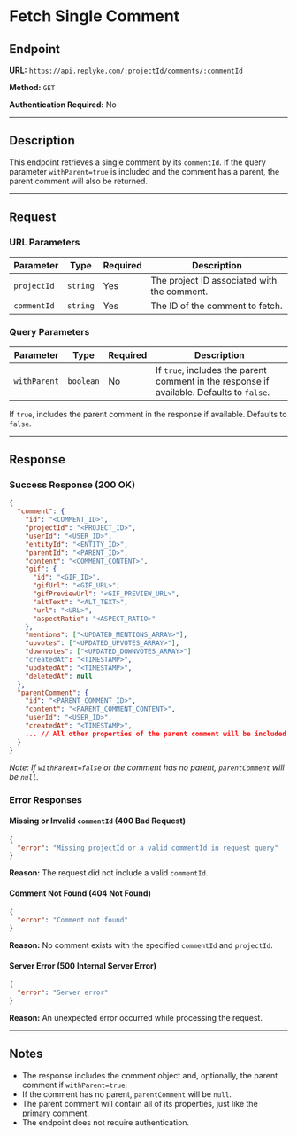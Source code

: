 # Fetch Single Comment

## Endpoint

**URL:** `https://api.replyke.com/:projectId/comments/:commentId`

**Method:** `GET`

**Authentication Required:** No

----------

## Description

This endpoint retrieves a single comment by its `commentId`. If the query parameter `withParent=true` is included and the comment has a parent, the parent comment will also be returned.

----------

## Request

### URL Parameters

| Parameter   | Type     | Required | Description |
|------------|----------|----------|-------------|
| `projectId` | `string` | Yes | The project ID associated with the comment. |
| `commentId` | `string` | Yes | The ID of the comment to fetch. |

### Query Parameters
| Parameter   | Type    | Required | Description |
|------------|---------|----------|-------------|
| `withParent` | `boolean` | No | If `true`, includes the parent comment in the response if available. Defaults to `false`. |


If `true`, includes the parent comment in the response if available. Defaults to `false`.

----------

## Response

### Success Response (200 OK)

```json
{
  "comment": {
    "id": "<COMMENT_ID>",
    "projectId": "<PROJECT_ID>",
    "userId": "<USER_ID>",
    "entityId": "<ENTITY_ID>",
    "parentId": "<PARENT_ID>",
    "content": "<COMMENT_CONTENT>",
    "gif": {
      "id": "<GIF_ID>",
      "gifUrl": "<GIF_URL>",
      "gifPreviewUrl": "<GIF_PREVIEW_URL>",
      "altText": "<ALT_TEXT>",
      "url": "<URL>",
      "aspectRatio": "<ASPECT_RATIO>"
    },
    "mentions": ["<UPDATED_MENTIONS_ARRAY>"],
    "upvotes": ["<UPDATED_UPVOTES_ARRAY>"],
    "downvotes": ["<UPDATED_DOWNVOTES_ARRAY>"]
    "createdAt": "<TIMESTAMP>",
    "updatedAt": "<TIMESTAMP>",
    "deletedAt": null
  },
  "parentComment": {
    "id": "<PARENT_COMMENT_ID>",
    "content": "<PARENT_COMMENT_CONTENT>",
    "userId": "<USER_ID>",
    "createdAt": "<TIMESTAMP>",
    ... // All other properties of the parent comment will be included
  }
}
```

_Note: If `withParent=false` or the comment has no parent, `parentComment` will be `null`._

### Error Responses

#### Missing or Invalid `commentId` (400 Bad Request)

```json
{
  "error": "Missing projectId or a valid commentId in request query"
}
```

**Reason:** The request did not include a valid `commentId`.

#### Comment Not Found (404 Not Found)

```json
{
  "error": "Comment not found"
}
```

**Reason:** No comment exists with the specified `commentId` and `projectId`.

#### Server Error (500 Internal Server Error)

```json
{
  "error": "Server error"
}
```

**Reason:** An unexpected error occurred while processing the request.

----------

## Notes

-   The response includes the comment object and, optionally, the parent comment if `withParent=true`.
-   If the comment has no parent, `parentComment` will be `null`.
-   The parent comment will contain all of its properties, just like the primary comment.
-   The endpoint does not require authentication.